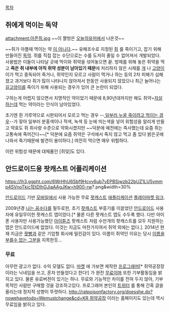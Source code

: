 [[목차]]

== 쥐에게 먹이는 독약 ==
attachment:아픈쥐.jpg
~~이 짤방은 [[오늘의유머]]에서 나온것~~

~~쥐가 아플때 먹이는 약 [[그런 거 없다|이 아니다]].~~ 유해조수로 지정된 [[쥐]] 를 죽이기고, 잡기 위해 만들어진 [[독|독약]]. 쥐를 직접 잡는 수단으로는 수를 도저히 줄일 수 없어져서 개발되었다. 사용법은 이들이 나타날 곳에 먹이와 쥐약을 섞어놓으면 끝. 방제를 위해 놓은 쥐약을 먹고 '''죽은 쥐 내부에 아직 쥐약 성분이 남아있기 때문'''에 처리하지 않은 시체를 [[개]] 나 [[고양이]] 이가 먹고 중독되어 죽거나, 쥐약인지 모르고 사람이 먹거나 하는 등의 2차 피해가 심해졌고 과거보다 쥐가 많이 나타나지 않아져서 한동안 사용되지 않았으나 최근 늘어나는 [[길고양이]]를 죽이기 위해 사용되는 경우가 있어 큰 논란이 되었다.

구하는게 어렵지 않으면서 치명적인 약이었기 때문에 8,90년대까지만 해도 쥐약=[[자살]]하는데 먹는 약이라는 인식이 남아있었다.

초기엔 흰 가루약으로 시판되어서 모르고 먹는 경우 --[[독살| 일부러 누굴 죽이려고 먹이는 경우]]--가 잦아 일부러 분홍색이나 적색, 녹색 등 눈에 띄는색을 넣어 위험성을 알리게 만들고 약효도 쥐 취사량 수준으로 약화시켰지만 ~~덕분에 예전에는 즉사했는데 요즘 쥐는 고통속에 죽어간다~~[* 덕분에 요즘 쥐약은 구석에서 죽지 않고 먹고 좀 있다 밝은곳에 나와서 죽기때문에 발견이 용이하다.] 여전히 먹으면 매우 위험하다.

이런 위험성 때문에 대체품인 [쥐덫]도 있다.
== 안드로이드용 팟캐스트 어플리케이션 ==
https://lh3.ggpht.com/6WrHhU6Sbf9Hcvv6ub7vEPBSjwzb22bUZ1LU5vmmp4SVnoTkic1EtDIhGJiaAAgJKw=h900-rw?.png&width=30%

[[안드로이드]] 기반 [[스마트폰|모바일]]에서 사용 가능한 무료 [[팟캐스트]] [[애플리케이션]] [https://play.google.com/store/apps/details?id=com.didueattherat&hl=ko 플레이마켓 링크].

2009년경 [[나는 꼼수다]]를 필두로한, 초기 [[팟캐스트]] 부흥기를 이끌었던 [[안드로이드]] 사용자에 유일무이한 팟캐스트 앱이었다.[* 물론 다른 팟캐스트 앱도 수두룩 했다. 다만 아이폰 사용자만 사용가능했던 [[아이튠즈]] 팟캐스트 처럼 수만개의 팟캐스트를 모두 지원하는 앱은 안드로이드에 없었다. 이것는 지금도 마찬가지여서 쥐약 외에는 없다.]. 2014년 현재 지금은 [[팟빵]]과 같은 기업형 회사에  밀린감이 있다. 이름이 쥐약인 이유는 당시 [[볼드모트|이름을 부를수 없는 그분]]을 지목한듯...
=== 무료 ===
아무런 광고가 없다. 수익 모델도 없다.
[https://play.google.com/store/apps/details?id=com.didueattherat&hl=ko 마켓] 에 가보면 제작한 [[프로그래머]][* 쥐약공장장 이라는 닉네임을 쓰고, 혼자 만들었다고 한다!] 가 완전 [[무료]]이며 또한 기부활동임을 밝히고 있다. 물론 유료버젼이 있기는 하나. 무료와 기능적인 차이를 전혀 두지 않아, 기부 목적인 사람만 구매할 것을 강조하고있다. 프로그래머 본인의 [https://twitter.com/KJ_GoToMoon 트위터] 를 통해 간혹 글을 올리는데 정치적 성향이 뚜렷하다. [[http://ratpoisonfactory.org/doesshe.do?nowehavetodo=Wemustchange&cd=KR 쥐약공장]] 이라는 홈페이지도 있는데 역시 무료임을 밝히고 있다. 

